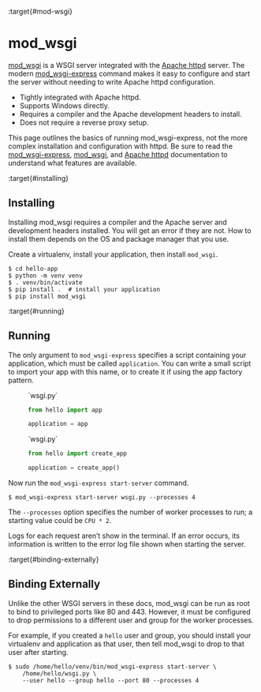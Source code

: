 :target{#mod-wsgi}

# mod\_wsgi

[mod\_wsgi](https://modwsgi.readthedocs.io/) is a WSGI server integrated with the [Apache httpd](https://httpd.apache.org/) server.
The modern [mod\_wsgi-express](https://pypi.org/project/mod-wsgi/) command makes it easy to configure and
start the server without needing to write Apache httpd configuration.

- Tightly integrated with Apache httpd.
- Supports Windows directly.
- Requires a compiler and the Apache development headers to install.
- Does not require a reverse proxy setup.

This page outlines the basics of running mod\_wsgi-express, not the more
complex installation and configuration with httpd. Be sure to read the
[mod\_wsgi-express](https://pypi.org/project/mod-wsgi/), [mod\_wsgi](https://modwsgi.readthedocs.io/), and [Apache httpd](https://httpd.apache.org/) documentation to
understand what features are available.

:target{#installing}

## Installing

Installing mod\_wsgi requires a compiler and the Apache server and
development headers installed. You will get an error if they are not.
How to install them depends on the OS and package manager that you use.

Create a virtualenv, install your application, then install
`mod_wsgi`.

```text
$ cd hello-app
$ python -m venv venv
$ . venv/bin/activate
$ pip install .  # install your application
$ pip install mod_wsgi
```

:target{#running}

## Running

The only argument to `mod_wsgi-express` specifies a script containing
your application, which must be called `application`. You can
write a small script to import your app with this name, or to create it
if using the app factory pattern.

<figure id="id2">
  <figcaption>
    `wsgi.py`
  </figcaption>

  ```python
  from hello import app

  application = app
  ```
</figure>

<figure id="id3">
  <figcaption>
    `wsgi.py`
  </figcaption>

  ```python
  from hello import create_app

  application = create_app()
  ```
</figure>

Now run the `mod_wsgi-express start-server` command.

```text
$ mod_wsgi-express start-server wsgi.py --processes 4
```

The `--processes` option specifies the number of worker processes to
run; a starting value could be `CPU * 2`.

Logs for each request aren’t show in the terminal. If an error occurs,
its information is written to the error log file shown when starting the
server.

:target{#binding-externally}

## Binding Externally

Unlike the other WSGI servers in these docs, mod\_wsgi can be run as
root to bind to privileged ports like 80 and 443. However, it must be
configured to drop permissions to a different user and group for the
worker processes.

For example, if you created a `hello` user and group, you should
install your virtualenv and application as that user, then tell
mod\_wsgi to drop to that user after starting.

```text
$ sudo /home/hello/venv/bin/mod_wsgi-express start-server \
    /home/hello/wsgi.py \
    --user hello --group hello --port 80 --processes 4
```
